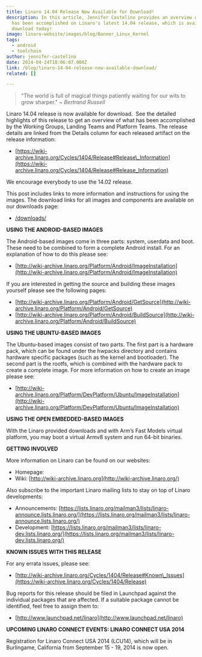 ```yaml
---
title: Linaro 14.04 Release Now Available for Download!
description: In this article, Jennifer Castelino provides an overview of what
  has been accomplished on Linaro's latest 14.04 release, which is available to
  download today!
image: linaro-website/images/blog/Banner_Linux_Kernel
tags:
  - android
  - toolchain
author: jennifer-castelino
date: 2014-04-24T18:06:07.000Z
link: /blog/linaro-14-04-release-now-available-download/
related: []

---
```


> "The world is full of magical things patiently waiting for our wits to grow sharper." *\~ Bertrand Russell*

Linaro 14.04 release is now available for download.  See the detailed highlights of this release to get an overview of what has been accomplished by the Working Groups, Landing Teams and Platform Teams. The release details are linked from the Details column for each released artifact on the release information:

* [https://wiki-archive.linaro.org/Cycles/1404/Release#Release\_Information](https://wiki-archive.linaro.org/Cycles/1404/Release#Release_Information)

We encourage everybody to use the 14.02 release.

This post includes links to more information and instructions for using the images. The download links for all images and components are available on our downloads page:

* [/downloads/](/downloads/)

**USING THE ANDROID-BASED IMAGES**

The Android-based images come in three parts: system, userdata and boot. These need to be combined to form a complete Android install. For an explanation of how to do this please see:

* [http://wiki-archive.linaro.org/Platform/Android/ImageInstallation](http://wiki-archive.linaro.org/Platform/Android/ImageInstallation)

If you are interested in getting the source and building these images yourself please see the following pages:

* [http://wiki-archive.linaro.org/Platform/Android/GetSource](http://wiki-archive.linaro.org/Platform/Android/GetSource)
* [http://wiki-archive.linaro.org/Platform/Android/BuildSource](http://wiki-archive.linaro.org/Platform/Android/BuildSource)

**USING THE UBUNTU-BASED IMAGES**

The Ubuntu-based images consist of two parts. The first part is a hardware pack, which can be found under the hwpacks directory and contains hardware specific packages (such as the kernel and bootloader). The second part is the rootfs, which is combined with the hardware pack to create a complete image. For more information on how to create an image please see:

* [http://wiki-archive.linaro.org/Platform/DevPlatform/Ubuntu/ImageInstallation](http://wiki-archive.linaro.org/Platform/DevPlatform/Ubuntu/ImageInstallation)

**USING THE OPEN EMBEDDED-BASED IMAGES**

With the Linaro provided downloads and with Arm’s Fast Models virtual platform, you may boot a virtual Armv8 system and run 64-bit binaries.

**GETTING INVOLVED**

More information on Linaro can be found on our websites:

* Homepage: [](/)
* Wiki: [http://wiki-archive.linaro.org](http://wiki-archive.linaro.org/)

Also subscribe to the important Linaro mailing lists to stay on top of Linaro developments:

* Announcements: [https://lists.linaro.org/mailman3/lists/linaro-announce.lists.linaro.org/](https://lists.linaro.org/mailman3/lists/linaro-announce.lists.linaro.org/)
* Development: [https://lists.linaro.org/mailman3/lists/linaro-dev.lists.linaro.org/](https://lists.linaro.org/mailman3/lists/linaro-dev.lists.linaro.org/)

**KNOWN ISSUES WITH THIS RELEASE**

For any errata issues, please see:

* [http://wiki-archive.linaro.org/Cycles/1404/Release#Known\_Issues](https://wiki-archive.linaro.org/Cycles/1404/Release)

Bug reports for this release should be filed in Launchpad against the individual packages that are affected. If a suitable package cannot be identified, feel free to assign them to:

* [http://www.launchpad.net/linaro](http://www.launchpad.net/linaro)

**UPCOMING LINARO CONNECT EVENTS: LINARO CONNECT USA 2014**

Registration for Linaro Connect USA 2014 (LCU14), which will be in Burlingame, California from September 15 - 19, 2014 is now open.
